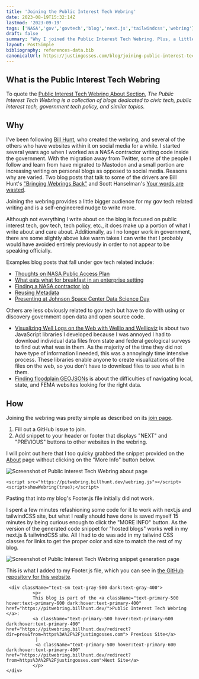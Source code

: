 ```yaml
---
title: 'Joining the Public Interest Tech Webring'
date: 2023-08-19T15:32:14Z
lastmod: '2023-09-19'
tags: ['NASA','gov','govtech','blog','next.js','tailwindcss','webring']
draft: false
summary: "Why I joined the Public Interest Tech Webring. Plus, a little on the code necessary to add it to my website's footer"
layout: PostSimple
bibliography: references-data.bib
canonicalUrl: https://justingosses.com/blog/joining-public-interest-tech-webring/
---
```


## What is the Public Interest Tech Webring

To quote the [Public Interest Tech Webring About Section](https://pitwebring.billhunt.dev/#about), 
_The Public Interest Tech Webring is a collection of blogs dedicated to civic tech, public interest tech, government tech policy, and similar topics._

## Why

I've been following [Bill Hunt](https://billhunt.dev/), who created the webring, 
and several of the others who have websites within it on social media for 
a while. I started several years ago when I worked as a NASA contractor writing code inside the government. 
With the migration away from Twitter, some of the people I follow and learn from have migrated to Mastodon and 
a small portion are increasing writing on personal blogs as opposed to social media. Reasons why are varied. Two 
blog posts that talk to some of the drivers are Bill Hunt's
 ["Bringing Webrings Back"](https://billhunt.dev/blog/2022/12/30/bringing-webrings-back/)
and Scott Hanselman's [Your words are wasted](https://www.hanselman.com/blog/your-words-are-wasted). 

Joining the webring provides a little bigger audience for my gov tech related writing and is a 
self-engineered nudge to write more.

Although not everything I write about on the blog is focused on public interest tech, gov tech, tech policy, etc., it 
does make up a portion of what I write about and care about. Additionally, as I no longer work in government, there 
are some slightly above luke warm takes I can write that I probably would have avoided entirely previously in order to not appear to be
speaking officially. 

Examples blog posts that fall under gov tech related include: 
- [Thoughts on NASA Public Access Plan](/blog/thoughts-on-nasa-public-access-plan)
- [What eats what for breakfast in an enterprise setting](blog/what-eats-what-for-breakfast-in-an-enterprise-setting)
- [Finding a NASA contractor job](blog/finding-a-nasa-contractor-job)
- [Reusing Metadata](blog/reusing-metadata)
- [Presenting at Johnson Space Center Data Science Day](blog/presenting-at-johnson-space-center-data-science-day)

Others are less obviously related to gov tech but have to do with using or discovery government open data and open source code. 
- [Visualizing Well Logs on the Web with Wellio and Wellioviz](/blog/wellio-wellioviz) is about two JavaScript libraries I developed because I was annoyed I had to download individual data files from state and federal geological surveys to find out what was in them. As the majority of the time they did not have type of information I needed, this was a annoyingly time intensive process. These libraries enable anyone to create visualizations of the files on the web, so you don't have to download files to see what is in them.
- [Finding floodplain GEOJSONs](blog/finding-floodplain-geojsons) is about the difficulties of navigating local, state, and FEMA websites looking for the right data.


## How
Joining the webring was pretty simple as described on its [join page](https://pitwebring.billhunt.dev/join/). 

1. Fill out a GitHub issue to join.
2. Add snippet to your header or footer that displays "NEXT" and "PREVIOUS" buttons to other websites in the webring.

I will point out here that I too quicky grabbed the snippet provided on the [About](https://pitwebring.billhunt.dev/#about) 
page without clicking on the "More Info" button below. 

![Screenshot of Public Interest Tech Webring about page](../static/images/blog/joining-public-interest-tech-webring/about.png)


```
<script src="https://pitwebring.billhunt.dev/webring.js"></script>
<script>showWebring(true);</script>
```

Pasting that into my blog's Footer.js file initially
did not work. 

I spent a few minutes refashioning some code for it to work with next.js and tailwindCSS site, but 
what I really should have done is saved myself 15 minutes by being curious enough to click the "MORE INFO" button.
As the version of the generated code snippet for "hosted blogs" works well in my next.js & tailwindCSS site. All 
I had to do was add in my tailwind CSS classes for links to get the proper color and size to match the rest of my blog. 

![Screenshot of Public Interest Tech Webring snippet generation page](../static/images/blog/joining-public-interest-tech-webring/code-snippet.png)

This is what I added to my Footer.js file, which you can see in [the GitHub repository for this website](https://github.com/JustinGOSSES/justingosses-website).
```
 <div className="text-sm text-gray-500 dark:text-gray-400">
          <p>
          This blog is part of the <a className="text-primary-500 hover:text-primary-600 dark:hover:text-primary-400" href="https://pitwebring.billhunt.dev/">Public Interest Tech Webring </a>:
          <a className="text-primary-500 hover:text-primary-600 dark:hover:text-primary-400" href="https://pitwebring.billhunt.dev/redirect?dir=prev&from=https%3A%2F%2Fjustingosses.com"> Previous Site</a>
           |
           <a className="text-primary-500 hover:text-primary-600 dark:hover:text-primary-400" href="https://pitwebring.billhunt.dev/redirect?from=https%3A%2F%2Fjustingosses.com">Next Site</a>
          </p>
</div>  
```
